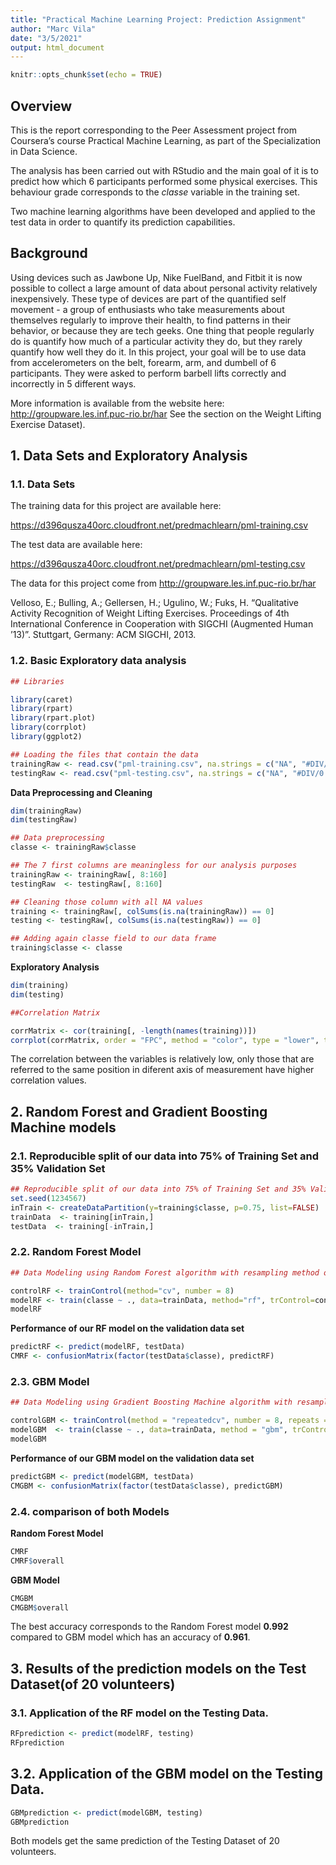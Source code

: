 ---
title: "Practical Machine Learning Project: Prediction Assignment"
author: "Marc Vila"
date: "3/5/2021"
output: html_document
---

```{r setup, include=FALSE}
knitr::opts_chunk$set(echo = TRUE)
```

## Overview

This is the report corresponding to the Peer Assessment project from Coursera’s course Practical Machine Learning, as part of the Specialization in Data Science.

The analysis has been carried out with RStudio and the main goal of it is to predict how which 6 participants performed some physical exercises. This behaviour grade corresponds to the *classe* variable in the training set.

Two machine learning algorithms have been developed and applied to the test data in order to quantify its prediction capabilities.

## Background

Using devices such as Jawbone Up, Nike FuelBand, and Fitbit it is now possible to collect a large amount of data about personal activity relatively inexpensively. These type of devices are part of the quantified self movement - a group of enthusiasts who take measurements about themselves regularly to improve their health, to find patterns in their behavior, or because they are tech geeks. One thing that people regularly do is quantify how much of a particular activity they do, but they rarely quantify how well they do it. In this project, your goal will be to use data from accelerometers on the belt, forearm, arm, and dumbell of 6 participants. They were asked to perform barbell lifts correctly and incorrectly in 5 different ways. 

More information is available from the website here: 
[http://groupware.les.inf.puc-rio.br/har](http://groupware.les.inf.puc-rio.br/har)
See the section on the Weight Lifting Exercise Dataset).

## 1. Data Sets and Exploratory Analysis

### 1.1. Data Sets

The training data for this project are available here:

[https://d396qusza40orc.cloudfront.net/predmachlearn/pml-training.csv](https://d396qusza40orc.cloudfront.net/predmachlearn/pml-training.csv)

The test data are available here:

[https://d396qusza40orc.cloudfront.net/predmachlearn/pml-testing.csv](https://d396qusza40orc.cloudfront.net/predmachlearn/pml-testing.csv)

The data for this project come from [http://groupware.les.inf.puc-rio.br/har](http://groupware.les.inf.puc-rio.br/har)

Velloso, E.; Bulling, A.; Gellersen, H.; Ugulino, W.; Fuks, H. “Qualitative Activity Recognition of Weight Lifting Exercises. Proceedings of 4th International Conference in Cooperation with SIGCHI (Augmented Human ’13)”. Stuttgart, Germany: ACM SIGCHI, 2013.

### 1.2. Basic Exploratory data analysis

```{r Load libraries and Data Sets}

## Libraries

library(caret)
library(rpart)
library(rpart.plot)
library(corrplot)
library(ggplot2)

## Loading the files that contain the data
trainingRaw <- read.csv("pml-training.csv", na.strings = c("NA", "#DIV/0!", ""))
testingRaw <- read.csv("pml-testing.csv", na.strings = c("NA", "#DIV/0!", ""))

```

**Data Preprocessing and Cleaning**

```{r Data Preprocessing and Cleaning}

dim(trainingRaw)
dim(testingRaw)

## Data preprocessing
classe <- trainingRaw$classe

## The 7 first columns are meaningless for our analysis purposes
trainingRaw <- trainingRaw[, 8:160]
testingRaw  <- testingRaw[, 8:160]

## Cleaning those column with all NA values
training <- trainingRaw[, colSums(is.na(trainingRaw)) == 0] 
testing <- testingRaw[, colSums(is.na(testingRaw)) == 0]

## Adding again classe field to our data frame
training$classe <- classe

```

**Exploratory Analysis**

```{r Exploratory Analysis}

dim(training)
dim(testing)

##Correlation Matrix  

corrMatrix <- cor(training[, -length(names(training))])
corrplot(corrMatrix, order = "FPC", method = "color", type = "lower", tl.cex = 0.8, tl.col = rgb(0, 0, 0))
```
The correlation between the variables is relatively low, only those that are referred to the same position in diferent axis of measurement have higher correlation values.

## 2. Random Forest and Gradient Boosting Machine models

### 2.1. Reproducible split of our data into 75% of Training Set and 35% Validation Set

```{r Reproducible split of our data into 75% of Training Set and 35% Validation Set}

## Reproducible split of our data into 75% of Training Set and 35% Validation Set
set.seed(1234567)
inTrain <- createDataPartition(y=training$classe, p=0.75, list=FALSE)
trainData  <- training[inTrain,]
testData  <- training[-inTrain,]

```

### 2.2. Random Forest Model

```{r Random Forest Model}

## Data Modeling using Random Forest algorithm with resampling method of 8 folds CV

controlRF <- trainControl(method="cv", number = 8)
modelRF <- train(classe ~ ., data=trainData, method="rf", trControl=controlRF, ntree=201)
modelRF

```

**Performance of our RF model on the validation data set**

```{r Random Forest Model prediction on Validation Data}

predictRF <- predict(modelRF, testData)
CMRF <- confusionMatrix(factor(testData$classe), predictRF)
```

### 2.3. GBM Model

```{r GBM Model}

## Data Modeling using Gradient Boosting Machine algorithm with resampling method of 8 folds CV

controlGBM <- trainControl(method = "repeatedcv", number = 8, repeats = 1)
modelGBM  <- train(classe ~ ., data=trainData, method = "gbm", trControl = controlGBM, verbose = FALSE)
modelGBM
```

**Performance of our GBM model on the validation data set**

```{r GBM Model prediction on Validation Data}
predictGBM <- predict(modelGBM, testData)
CMGBM <- confusionMatrix(factor(testData$classe), predictGBM)
```

### 2.4. comparison of both Models

**Random Forest Model**

```{r Summary of RF model}
CMRF
CMRF$overall
```

**GBM Model**

```{r Basic summary of GBM model}
CMGBM
CMGBM$overall
```

The best accuracy corresponds to the Random Forest model **0.992** compared to GBM model which has an accuracy of **0.961**.

## 3. Results of the prediction models on the Test Dataset(of 20 volunteers)

### 3.1. Application of the RF model on the Testing Data.  
```{r Application of RF Model}
RFprediction <- predict(modelRF, testing)
RFprediction
```

## 3.2. Application of the GBM model on the Testing Data. 
```{r Application of GBM Model}
GBMprediction <- predict(modelGBM, testing)
GBMprediction
```

Both models get the same prediction of the Testing Dataset of 20 volunteers.
